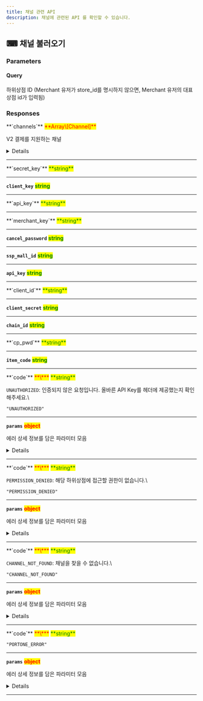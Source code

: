```yaml
---
title: 채널 관련 API
description: 채널에 관련된 API 를 확인할 수 있습니다.
---
```




## ⌨ 채널 불러오기

<Swagger method="get" path="/channels" baseUrl="https://api.portone.io/v2" summary="채널 불러오기">
<SwaggerDescription>


</SwaggerDescription>

### Parameters

#### Query

<SwaggerParameter name="store_id" type="string" required="false">
하위상점 ID (Merchant 유저가 store_id를 명시하지 않으면, Merchant 유저의 대표 상점 id가 입력됨)

</SwaggerParameter>


### Responses

<SwaggerResponse status="200" description="채널 불러오기 성공">
<Tabs>
<Tab title="Response">
**`channels`** <mark style="color:red;">**Array\[Channel]**</mark>

V2 결제를 지원하는 채널

<Details>
<p slot="summary">Channel</p>

**`channel_id`** <mark style="color:red;">**\***</mark> <mark style="color:green;">**string**</mark>

결제 채널 ID

***

**`channel_name`** <mark style="color:red;">**\***</mark> <mark style="color:green;">**string**</mark>

결제 채널 이름

***

**`pg_provider`** <mark style="color:red;">**\***</mark> <mark style="color:green;">**PgProvider**</mark>

V2 결제가 가능한 PG사

`"TOSSPAYMENTS"`, `"KSNET"`, `"KAKAOPAY"`, `"SMARTRO_V2"`, `"NAVERPAY"`, `"DANAL"`

***

**`channel_type`** <mark style="color:red;">**\***</mark> <mark style="color:green;">**ChannelType**</mark>

기본값: `"CHANNEL_TYPE_UNSPECIFIED"`

`"CHANNEL_TYPE_UNSPECIFIED"`, `"CHANNEL_TYPE_LIVE"`, `"CHANNEL_TYPE_MERCHANT_TEST"`, `"CHANNEL_TYPE_SHARED_TEST"`

***

**`pg_merchant_id`** <mark style="color:red;">**\***</mark> <mark style="color:green;">**string**</mark>

PG 상점 ID

***

**`is_for_payment`** <mark style="color:red;">**\***</mark> <mark style="color:orange;">**boolean**</mark>

결제용 채널 여부

***

**`is_for_identification_verification`** <mark style="color:red;">**\***</mark> <mark style="color:orange;">**boolean**</mark>

본인인증용 채널 여부

***

**`channel_key`** <mark style="color:red;">**\***</mark> <mark style="color:green;">**string**</mark>

채널 키

***

**`toss_payments_credential`** <mark style="color:red;">**TossPaymentsCredential**</mark>

***

**`ksnet_credential`** <mark style="color:red;">**KsnetCredential**</mark>

***

**`smartro_v2_credential`** <mark style="color:red;">**SmartroV2Credential**</mark>

***

**`naverpay_credential`** <mark style="color:red;">**NaverpayCredential**</mark>

***

**`danal_credential`** <mark style="color:red;">**DanalCredential**</mark>

***

</Details>

***

</Tab>

<Tab title="TossPaymentsCredential">
**`secret_key`** <mark style="color:green;">**string**</mark>

***

**`client_key`** <mark style="color:green;">**string**</mark>

***

</Tab>

<Tab title="KsnetCredential">
**`api_key`** <mark style="color:green;">**string**</mark>

***

</Tab>

<Tab title="SmartroV2Credential">
**`merchant_key`** <mark style="color:green;">**string**</mark>

***

**`cancel_password`** <mark style="color:green;">**string**</mark>

***

**`ssp_mall_id`** <mark style="color:green;">**string**</mark>

***

**`api_key`** <mark style="color:green;">**string**</mark>

***

</Tab>

<Tab title="NaverpayCredential">
**`client_id`** <mark style="color:green;">**string**</mark>

***

**`client_secret`** <mark style="color:green;">**string**</mark>

***

**`chain_id`** <mark style="color:green;">**string**</mark>

***

</Tab>

<Tab title="DanalCredential">
**`cp_pwd`** <mark style="color:green;">**string**</mark>

***

**`item_code`** <mark style="color:green;">**string**</mark>

***

</Tab>
</Tabs>

</SwaggerResponse>

<SwaggerResponse status="401" description="인증되지 않음">
<Tabs>
<Tab title="Response">
**`code`** <mark style="color:red;">**\***</mark> <mark style="color:green;">**string**</mark>

`UNAUTHORIZED`: 인증되지 않은 요청입니다. 올바른 API Key를 헤더에 제공했는지 확인해주세요.\


`"UNAUTHORIZED"`

***

**`params`** <mark style="color:red;">**object**</mark>

에러 상세 정보를 담은 파라미터 모음

<Details>
<p slot="summary">params</p>

**`message`** <mark style="color:green;">**string**</mark>

***

</Details>

***

</Tab>
</Tabs>

</SwaggerResponse>

<SwaggerResponse status="403" description="하위상점에 접근할 권한이 없습니다.">
<Tabs>
<Tab title="Response">
**`code`** <mark style="color:red;">**\***</mark> <mark style="color:green;">**string**</mark>

`PERMISSION_DENIED`: 해당 하위상점에 접근할 권한이 없습니다.\


`"PERMISSION_DENIED"`

***

**`params`** <mark style="color:red;">**object**</mark>

에러 상세 정보를 담은 파라미터 모음

<Details>
<p slot="summary">params</p>

**`message`** <mark style="color:green;">**string**</mark>

***

</Details>

***

</Tab>
</Tabs>

</SwaggerResponse>

<SwaggerResponse status="404" description="채널을 찾을 수 없습니다.">
<Tabs>
<Tab title="Response">
**`code`** <mark style="color:red;">**\***</mark> <mark style="color:green;">**string**</mark>

`CHANNEL_NOT_FOUND`: 채널을 찾을 수 없습니다.\


`"CHANNEL_NOT_FOUND"`

***

**`params`** <mark style="color:red;">**object**</mark>

에러 상세 정보를 담은 파라미터 모음

<Details>
<p slot="summary">params</p>

**`message`** <mark style="color:green;">**string**</mark>

***

</Details>

***

</Tab>
</Tabs>

</SwaggerResponse>

<SwaggerResponse status="500" description="내부 서버 에러">
<Tabs>
<Tab title="Response">
**`code`** <mark style="color:red;">**\***</mark> <mark style="color:green;">**string**</mark>

`"PORTONE_ERROR"`

***

**`params`** <mark style="color:red;">**object**</mark>

에러 상세 정보를 담은 파라미터 모음

<Details>
<p slot="summary">params</p>

**`message`** <mark style="color:green;">**string**</mark>

***

</Details>

***

</Tab>
</Tabs>

</SwaggerResponse>

</Swagger>
